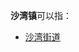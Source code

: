 '''沙湾镇'''可以指：
{{PRC admin/disambig|44/01/13/118/000|51/11/11/100/000|33/11/27/104/000|52/03/21/124/000|62/12/23/105/000}}
*[[沙湾街道|沙湾街道]]
{{disambig|cat=三字中国镇名消歧义}}